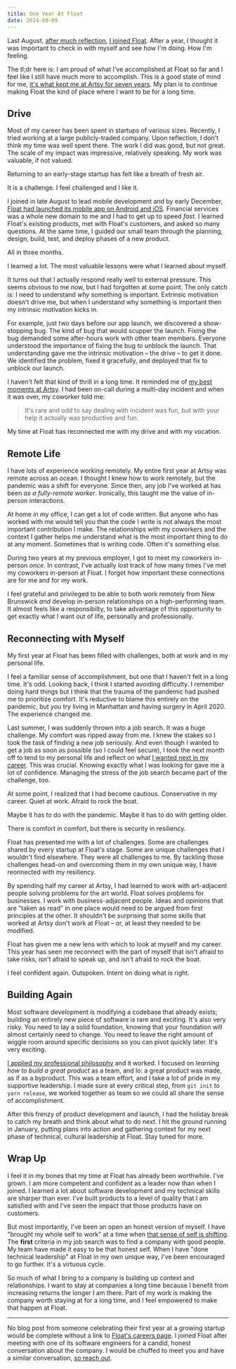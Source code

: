 ```yaml
---
title: One Year At Float
date: 2024-09-09
---
```


Last August, [after much reflection](/blog/what-next/), [I joined Float](/blog/joining-float/). After a year, I thought it was important to check in with myself and see how I'm doing. How I'm feeling.

The tl;dr here is: I am proud of what I've accomplished at Float so far and I feel like I still have much more to accomplish. This is a good state of mind for me, [it's what kept me at Artsy for seven years](/blog/getting-happy-with-email/#be-judicious-with-recruiters). My plan is to continue making Float the kind of place where I want to be for a long time.

## Drive

Most of my career has been spent in startups of various sizes. Recently, I tried working at a large publicly-traded company. Upon reflection, I don't think my time was well spent there. The work I did was good, but not great. The scale of my impact was impressive, relatively speaking. My work was valuable, if not valued.

Returning to an early-stage startup has felt like a breath of fresh air.

It is a challenge. I feel challenged and I like it.

I joined in late August to lead mobile development and by early December, [Float had launched its mobile app on Android and iOS](https://floatfinancial.com/introducing-the-float-mobile-app/). Financial services was a whole new domain to me and I had to get up to speed _fast_. I learned Float's existing products, met with Float's customers, and asked so many questions. At the same time, I guided our small team through the planning, design, build, test, and deploy phases of a new product.

All in three months.

I learned a lot. The most valuable lessons were what I learned about myself.

It turns out that I actually respond really well to external pressure. This seems obvious to me now, but I had forgotten at some point. The only catch is: I need to understand _why_ something is important. Extrinsic motivation doesn't drive me, but when I understand why something is important then my intrinsic motivation kicks in.

For example, just two days before our app launch, we discovered a show-stopping bug. The kind of bug that would scupper the launch. Fixing the bug demanded some after-hours work with other team members. Everyone understood the importance of fixing the bug to unblock the launch. That understanding gave me the intrinsic motivation – the drive – to get it done. We identified the problem, fixed it gracefully, and deployed that fix to unblock our launch.

I haven't felt that kind of thrill in a long time. It reminded me of [my best moments at Artsy](https://artsy.github.io/blog/2019/11/14/diagnosing-our-radiation-problems/). I had been on-call during a multi-day incident and when it was over, my coworker told me:

> It's rare and odd to say dealing with incident was fun, but with your help it actually was productive and fun.

My time at Float has reconnected me with my drive and with my vocation.

## Remote Life

I have lots of experience working remotely. My entire first year at Artsy was remote across an ocean. I thought I knew how to work remotely, but the pandemic was a shift for everyone. Since then, any job I've worked at has been _as a fully-remote worker_. Ironically, this taught me the value of in-person interactions.

At home in my office, I can get a lot of code written. But anyone who has worked with me would tell you that the code I write is not always the most important contribution I make. The relationships with my coworkers and the context I gather helps me understand what is the most important thing to do at any moment. Sometimes that is writing code. Often it's something else.

During two years at my previous employer, I got to meet my coworkers in-person _once_. In contrast, I've actually lost track of how many times I've met my coworkers in-person at Float. I forgot how important these connections are for me and for my work.

I feel grateful and privileged to be able to both work remotely from New Brunswick _and_ develop in-person relationships on a high-performing team. It almost feels like a responsibilty, to take advantage of this opportunity to get exactly what I want out of life, personally and professionally.

## Reconnecting with Myself

My first year at Float has been filled with challenges, both at work and in my personal life.

I feel a familiar sense of accomplishment, but one that I haven't felt in a long time. It's odd. Looking back, I think I started avoiding difficulty. I remember doing hard things but I think that the trauma of the pandemic had pushed me to prioritize comfort. It's reductive to blame this entirely on the pandemic, but _you_ try living in Manhattan and having surgery in April 2020. The experience changed me.

Last summer, I was suddenly thrown into a job search. It was a huge challenge. My comfort was ripped away from me. I knew the stakes so I took the task of finding a new job seriously. And even though I wanted to get a job as soon as possible (so I could feel secure), I took the next month off to tend to my personal life and reflect on what [I wanted next in my career](/blog/what-next/). This was crucial. Knowing exactly what I was looking for gave me a lot of confidence. Managing the stress of the job search became part of the challenge, too.

At some point, I realized that I had become cautious. Conservative in my career. Quiet at work. Afraid to rock the boat.

Maybe it has to do with the pandemic. Maybe it has to do with getting older.

There is comfort in comfort, but there is security in resiliency.

Float has presented me with a lot of challenges. Some are challenges shared by every startup at Float's stage. Some are unique challenges that I wouldn't find elsewhere. They were all challenges to me. By tackling those challenges head-on and overcoming them in my own unique way, I have reonnected with my resiliency.

By spending half my career at Artsy, I had learned to work with art-adjacent people solving problems for the art world. Float solves problems for businesses. I work with business-adjacent people. Ideas and opinions that are "taken as read" in one place would need to be argued from first principles at the other. It shouldn't be surprising that some skills that worked at Artsy don't work at Float – or, at least they needed to be modified.

Float has given me a new lens with which to look at myself and my career. This year has seen me reconnect with the part of myself that isn't afraid to take risks, isn't afraid to speak up, and isn't afraid to rock the boat.

I feel confident again. Outspoken. Intent on doing what is right.

## Building Again

Most software development is modifying a codebase that already exists; building an entirely new piece of software is rare and exciting. It's also very risky. You need to lay a solid foundation, knowing that your foundation will almost certainly need to change. You need to leave the right amount of wiggle room around specific decisions so you can pivot quickly later. It's very exciting.

[I applied my professional philosophy](/blog/building-better-software-by-building-better-teams/) and it worked. I focused on _learning how to build a great product_ as a team, and lo: a great product was made, as if as a byproduct. This was a team effort, and I take a lot of pride in my supportive leadership. I made sure at every critical step, from `git init` to `yarn release`, we worked together as team so we could all share the sense of accomplishment.

After this frenzy of product development and launch, I had the holiday break to catch my breath and think about what to do next. I hit the ground running in January, putting plans into action and gathering context for my next phase of technical, cultural leadership at Float. Stay tuned for more.

## Wrap Up

I feel it in my bones that my time at Float has already been worthwhile. I've grown. I am more competent and confident as a leader now than when I joined. I learned a lot about software development and my technical skills are sharper than ever. I've built products to a level of quality that I am satisfied with and I've seen the impact that those products have on customers.

But most importantly, I've been an open an honest version of myself. I have "brought my whole self to work" at a time when [that sense of self is shifting](/blog/new-year-new-me/). The **first** criteria in my job search was to find a company with good people. My team have made it easy to be that honest self. When I have "done technical leadership" at Float in my own unique way, I've been encouraged to go further. It's a virtuous cycle.

So much of what I bring to a company is building up context and relationships. I want to stay at companies a long time because I benefit from increasing returns the longer I am there. Part of my work is making the company worth staying at for a long time, and I feel empowered to make that happen at Float.

---

No blog post from someone celebrating their first year at a growing startup would be complete without a link to [Float's careers page](https://apply.workable.com/floatcard/). I joined Float after meeting with one of its software engineers for a candid, honest conversation about the company. I would be chuffed to meet you and have a similar conversation, [so reach out](/about).
